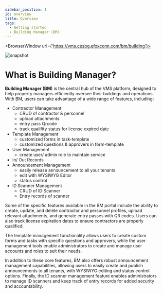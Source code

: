 ```yaml
---
sidebar_position: 1
id: overview
title: Overview
tags:
  - Getting started
  - Building Manager (BM)
---
```



<BrowserWindow url={'https://vms.cesbg.efoxconn.com/bm/building'}>

![snapshot](../assets/bm-overview-zh-hant.png)

</BrowserWindow>

# What is Building Manager?

**Building Manager (BM)** is the central hub of the VMS platform, designed to help property managers efficiently oversee their buildings and operations. With BM, users can take advantage of a wide range of features, including:

- Contractor Management
  - CRUD of contractor & personnel
  - upload attachments
  - entry pass Qrcode
  - track qualifity status for license expired date
- Template Management
  - customized forms in task-template
  - customized questions & approvers in form-template
- User Management
  - create user/ admin role to maintain service
- In/ Out Records
- Announcement Management
  - easily release announcement to all your tenants
  - edit with WYSIWYG Editor
  - status control
- ID Scanner Management
  - CRUD of ID Scanner
  - Entry records of scanner

Some of the specific features available in the BM portal include the ability to create, update, and delete contractor and personnel profiles, upload relevant attachments, and generate entry passes with QR codes. Users can also track license expiration dates to ensure contractors are properly qualified.

The template management functionality allows users to create custom forms and tasks with specific questions and approvers, while the user management tools enable administrators to create and manage user accounts and roles to suit their needs.

In addition to these core features, BM also offers robust announcement management capabilities, allowing users to easily create and publish announcements to all tenants, with WYSIWYG editing and status control options. Finally, the ID scanner management feature enables administrators to manage ID scanners and keep track of entry records for added security and accountability.
